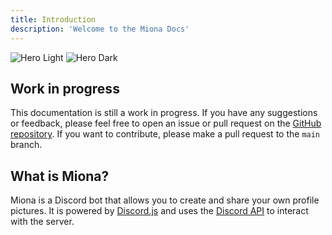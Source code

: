 ```yaml
---
title: Introduction
description: 'Welcome to the Miona Docs'
---
```


<img
  className="block dark:hidden"
  src="/images/wip-light.png"
  alt="Hero Light"
/>
<img
  className="hidden dark:block"
  src="/images/wip.png"
  alt="Hero Dark"
/>

## Work in progress
This documentation is still a work in progress. If you have any suggestions or
feedback, please feel free to open an issue or pull request on the [GitHub repository](https://github.com/miona-cc/docs/tree/main). 
If you want to contribute, please make a pull request to the 
`main` branch.

## What is Miona?
Miona is a Discord bot that allows you to create and share your own profile
pictures. It is powered by [Discord.js](https://discord.js.org/) and uses the
[Discord API](https://discord.com/developers/docs/intro) to interact with the
server.